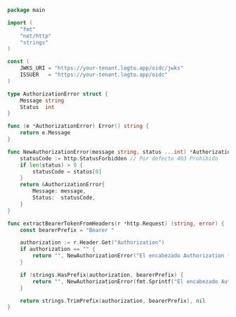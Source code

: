 ```go title="auth_middleware.go"
package main

import (
    "fmt"
    "net/http"
    "strings"
)

const (
    JWKS_URI = "https://your-tenant.logto.app/oidc/jwks"
    ISSUER   = "https://your-tenant.logto.app/oidc"
)

type AuthorizationError struct {
    Message string
    Status  int
}

func (e *AuthorizationError) Error() string {
    return e.Message
}

func NewAuthorizationError(message string, status ...int) *AuthorizationError {
    statusCode := http.StatusForbidden // Por defecto 403 Prohibido
    if len(status) > 0 {
        statusCode = status[0]
    }
    return &AuthorizationError{
        Message: message,
        Status:  statusCode,
    }
}

func extractBearerTokenFromHeaders(r *http.Request) (string, error) {
    const bearerPrefix = "Bearer "

    authorization := r.Header.Get("Authorization")
    if authorization == "" {
        return "", NewAuthorizationError("El encabezado Authorization falta", http.StatusUnauthorized)
    }

    if !strings.HasPrefix(authorization, bearerPrefix) {
        return "", NewAuthorizationError(fmt.Sprintf("El encabezado Authorization debe comenzar con \"%s\"", bearerPrefix), http.StatusUnauthorized)
    }

    return strings.TrimPrefix(authorization, bearerPrefix), nil
}
```
